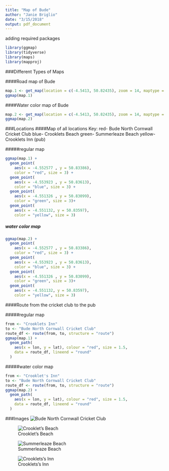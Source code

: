 ```yaml
---
title: "Map of Bude"
author: "Janie Briglio"
date: "3/15/2018"
output: pdf_document
---
```

adding required packages 
```r
library(ggmap)
library(tidyverse)
library(maps)
library(mapproj)
```
###Different Types of Maps 

####Road map of Bude 
```r
map.1 <- get_map(location = c(-4.5413, 50.82435), zoom = 14, maptype = "roadmap")
ggmap(map.1)
```

####Water color map of Bude 
```r
map.2 <- get_map(location = c(-4.5413, 50.82435), zoom = 14, maptype = "watercolor")
ggmap(map.2)
```


###Locations
####Map of all locations
Key: 
red- Bude North Cornwall Cricket Club 
blue- Crooklets Beach
green- Summerleaze Beach 
yellow- Crooklets Inn (pub)

#####regular map
```r
ggmap(map.1) +
  geom_point(
    aes(x = -4.552577 , y = 50.83386),
    color = "red", size = 3) +
  geom_point(
    aes(x = -4.553923 , y = 50.83613),
    color = "blue", size = 3) +
  geom_point(
    aes(x = -4.551326 , y = 50.83099),
    color = "green", size = 3)+
  geom_point(
    aes(x = -4.551132, y = 50.83597),
    color = "yellow", size = 3)
```

##### water color map
```r
ggmap(map.2) +
  geom_point(
    aes(x = -4.552577 , y = 50.83386),
    color = "red", size = 3) +
  geom_point(
    aes(x = -4.553923 , y = 50.83613),
    color = "blue", size = 3) +
  geom_point(
    aes(x = -4.551326 , y = 50.83099),
    color = "green", size = 3)+
  geom_point(
    aes(x = -4.551132, y = 50.83597),
    color = "yellow", size = 3)
```


####Route from the cricket club to the pub 

#####regular map
```r
from <- "Crooklets Inn"
to <- "Bude North Cornwall Cricket Club"
route_df <- route(from, to, structure = "route")
ggmap(map.1) +  
  geom_path(
    aes(x = lon, y = lat), colour = "red", size = 1.5,
    data = route_df, lineend = "round"
  )
```

#####water color map 
```r
from <- "Crooklet's Inn"
to <- "Bude North Cornwall Cricket Club"
route_df <- route(from, to, structure = "route")
ggmap(map.2) +  
  geom_path(
    aes(x = lon, y = lat), colour = "red", size = 1.5,
    data = route_df, lineend = "round"
  )
```


###Images 
![Bude North Cornwall Cricket Club](cricket.png)

![Crooklet's Beach](crooklets-beach.png)

![Summerleaze Beach](summerleaze.png)

![Crooklets's Inn](crooklets-inn.png)
